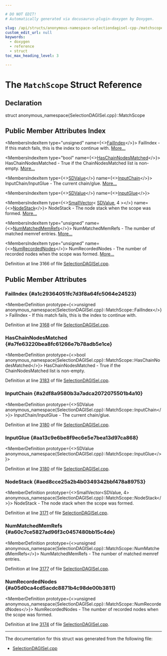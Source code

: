 ```yaml
---

# DO NOT EDIT!
# Automatically generated via docusaurus-plugin-doxygen by Doxygen.

slug: /api/structs/anonymous-namespace-selectiondagisel-cpp-/matchscope
custom_edit_url: null
keywords:
  - doxygen
  - reference
  - struct
toc_max_heading_level: 3

---
```





# The `MatchScope` Struct Reference

<DoxygenPage pluginConfig={pluginConfig}>



## Declaration

<CodeBlock>struct anonymous_namespace{SelectionDAGISel.cpp}::MatchScope</CodeBlock>

## Public Member Attributes Index

<MembersIndex>

<MembersIndexItem
  type="unsigned"
  name={<><a href="#a1c29364051fc7d3f8a64fc5064e24523">FailIndex</a></>}>
FailIndex - If this match fails, this is the index to continue with. <a href="#a1c29364051fc7d3f8a64fc5064e24523">More...</a>
</MembersIndexItem>

<MembersIndexItem
  type="bool"
  name={<><a href="#a7fe63220bea8fc61266e7b78adb5e1ce">HasChainNodesMatched</a></>}>
HasChainNodesMatched - True if the ChainNodesMatched list is non-empty. <a href="#a7fe63220bea8fc61266e7b78adb5e1ce">More...</a>
</MembersIndexItem>

<MembersIndexItem
  type={<><a href="/docs/api/classes/llvm/sdvalue">SDValue</a></>}
  name={<><a href="#a2df8a9580b3a7adca2072075501b4a10">InputChain</a></>}>
InputChain/InputGlue - The current chain/glue. <a href="#a2df8a9580b3a7adca2072075501b4a10">More...</a>
</MembersIndexItem>

<MembersIndexItem
  type={<><a href="/docs/api/classes/llvm/sdvalue">SDValue</a></>}
  name={<><a href="#aa13c9e6be8f9ec6e5e7bea13d97ca868">InputGlue</a></>}>
</MembersIndexItem>

<MembersIndexItem
  type={<><a href="/docs/api/classes/llvm/smallvector">SmallVector</a>&lt; <a href="/docs/api/classes/llvm/sdvalue">SDValue</a>, 4 &gt;</>}
  name={<><a href="#aed8cce25a2b4b0349342bbf478a89753">NodeStack</a></>}>
NodeStack - The node stack when the scope was formed. <a href="#aed8cce25a2b4b0349342bbf478a89753">More...</a>
</MembersIndexItem>

<MembersIndexItem
  type="unsigned"
  name={<><a href="#a60c7ce5827ad96f3c0457480bb15c4de">NumMatchedMemRefs</a></>}>
NumMatchedMemRefs - The number of matched memref entries. <a href="#a60c7ce5827ad96f3c0457480bb15c4de">More...</a>
</MembersIndexItem>

<MembersIndexItem
  type="unsigned"
  name={<><a href="#a05d0ca4cd5acdc8871b4c98de00b3811">NumRecordedNodes</a></>}>
NumRecordedNodes - The number of recorded nodes when the scope was formed. <a href="#a05d0ca4cd5acdc8871b4c98de00b3811">More...</a>
</MembersIndexItem>

</MembersIndex>


Definition at line 3166 of file <a href="/docs/api/files/lib/lib/codegen/lib/codegen/selectiondag/selectiondagisel-cpp">SelectionDAGISel.cpp</a>.

<SectionDefinition>

## Public Member Attributes

### FailIndex {#a1c29364051fc7d3f8a64fc5064e24523}

<MemberDefinition
  prototype={<>unsigned anonymous&#95;namespace&#123;SelectionDAGISel.cpp&#125;::MatchScope::FailIndex</>}>
FailIndex - If this match fails, this is the index to continue with.

Definition at line <a href="/docs/api/files/lib/lib/codegen/lib/codegen/selectiondag/selectiondagisel-cpp/#l03168">3168</a> of file <a href="/docs/api/files/lib/lib/codegen/lib/codegen/selectiondag/selectiondagisel-cpp">SelectionDAGISel.cpp</a>.
</MemberDefinition>

### HasChainNodesMatched {#a7fe63220bea8fc61266e7b78adb5e1ce}

<MemberDefinition
  prototype={<>bool anonymous&#95;namespace&#123;SelectionDAGISel.cpp&#125;::MatchScope::HasChainNodesMatched</>}>
HasChainNodesMatched - True if the ChainNodesMatched list is non-empty.

Definition at line <a href="/docs/api/files/lib/lib/codegen/lib/codegen/selectiondag/selectiondagisel-cpp/#l03183">3183</a> of file <a href="/docs/api/files/lib/lib/codegen/lib/codegen/selectiondag/selectiondagisel-cpp">SelectionDAGISel.cpp</a>.
</MemberDefinition>

### InputChain {#a2df8a9580b3a7adca2072075501b4a10}

<MemberDefinition
  prototype={<>SDValue anonymous&#95;namespace&#123;SelectionDAGISel.cpp&#125;::MatchScope::InputChain</>}>
InputChain/InputGlue - The current chain/glue.

Definition at line <a href="/docs/api/files/lib/lib/codegen/lib/codegen/selectiondag/selectiondagisel-cpp/#l03180">3180</a> of file <a href="/docs/api/files/lib/lib/codegen/lib/codegen/selectiondag/selectiondagisel-cpp">SelectionDAGISel.cpp</a>.
</MemberDefinition>

### InputGlue {#aa13c9e6be8f9ec6e5e7bea13d97ca868}

<MemberDefinition
  prototype={<>SDValue anonymous&#95;namespace&#123;SelectionDAGISel.cpp&#125;::MatchScope::InputGlue</>}>

Definition at line <a href="/docs/api/files/lib/lib/codegen/lib/codegen/selectiondag/selectiondagisel-cpp/#l03180">3180</a> of file <a href="/docs/api/files/lib/lib/codegen/lib/codegen/selectiondag/selectiondagisel-cpp">SelectionDAGISel.cpp</a>.
</MemberDefinition>

### NodeStack {#aed8cce25a2b4b0349342bbf478a89753}

<MemberDefinition
  prototype={<>SmallVector&lt;SDValue, 4&gt; anonymous&#95;namespace&#123;SelectionDAGISel.cpp&#125;::MatchScope::NodeStack</>}>
NodeStack - The node stack when the scope was formed.

Definition at line <a href="/docs/api/files/lib/lib/codegen/lib/codegen/selectiondag/selectiondagisel-cpp/#l03171">3171</a> of file <a href="/docs/api/files/lib/lib/codegen/lib/codegen/selectiondag/selectiondagisel-cpp">SelectionDAGISel.cpp</a>.
</MemberDefinition>

### NumMatchedMemRefs {#a60c7ce5827ad96f3c0457480bb15c4de}

<MemberDefinition
  prototype={<>unsigned anonymous&#95;namespace&#123;SelectionDAGISel.cpp&#125;::MatchScope::NumMatchedMemRefs</>}>
NumMatchedMemRefs - The number of matched memref entries.

Definition at line <a href="/docs/api/files/lib/lib/codegen/lib/codegen/selectiondag/selectiondagisel-cpp/#l03177">3177</a> of file <a href="/docs/api/files/lib/lib/codegen/lib/codegen/selectiondag/selectiondagisel-cpp">SelectionDAGISel.cpp</a>.
</MemberDefinition>

### NumRecordedNodes {#a05d0ca4cd5acdc8871b4c98de00b3811}

<MemberDefinition
  prototype={<>unsigned anonymous&#95;namespace&#123;SelectionDAGISel.cpp&#125;::MatchScope::NumRecordedNodes</>}>
NumRecordedNodes - The number of recorded nodes when the scope was formed.

Definition at line <a href="/docs/api/files/lib/lib/codegen/lib/codegen/selectiondag/selectiondagisel-cpp/#l03174">3174</a> of file <a href="/docs/api/files/lib/lib/codegen/lib/codegen/selectiondag/selectiondagisel-cpp">SelectionDAGISel.cpp</a>.
</MemberDefinition>

</SectionDefinition>

<hr/>

The documentation for this struct was generated from the following file:

<ul>
<li><a href="/docs/api/files/lib/lib/codegen/lib/codegen/selectiondag/selectiondagisel-cpp">SelectionDAGISel.cpp</a></li>
</ul>

</DoxygenPage>
